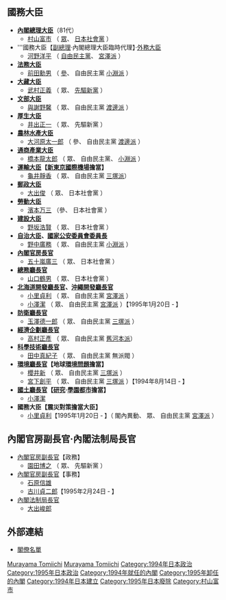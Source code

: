 {{日本内閣記事
|內閣名 = 村山内閣
|假名 = むらやまないかく
|羅馬字 = Murayama Naikaku
|代數 = 81
|首相名 = 村山富市
|前職 = 日本[[眾議院_(日本)|眾議院議員]]、[[日本社會黨|日本社會黨]]委員長
|成立年 = 1994年
|成立月日 = 6月30日
|總辭年 = 1995年
|總辭月日 = 8月8日
|執政黨 = [[自由民主黨_(日本)|自由民主黨]]<br />[[日本社會黨|日本社會黨]]<br />[[先驅新黨|先驅新黨]]
|成員名單 = http://www.kantei.go.jp/jp/rekidai/kakuryo/81.html
|職務 = [[眾議院_(日本)|眾議院]]議員、[[日本社會黨|日本社會黨]]委員長
|圖像 = [[File:Tomiichi_Murayama_Cabinet_19950808.jpg|250px]]
|圖像說明 = [[1994年|1994年]]（平成6年）[[6月30日|6月30日]]<br>国務大臣任命後
}}

== 國務大臣 ==
* '''[[日本內閣總理大臣|內閣總理大臣]]'''（81代）
** [[村山富市|村山富市]] （ [[眾議院_(日本)|眾]]、 [[日本社會黨|日本社會黨]] ）
* '''國務大臣【[[副總理_(日本)|副總理]]·內閣總理大臣臨時代理】·[[外務大臣_(日本)|外務大臣]]
** [[河野洋平|河野洋平]] （ [[自由民主黨_(日本)|自由民主黨]]、 [[宏池會|宮澤派]] ）
* '''[[法務大臣|法務大臣]]'''
** [[前田勳男|前田勳男]] （ [[參議院_(日本)|參]]、 自由民主黨 [[平成研究會|小淵派]] ）
* '''[[財務大臣|大藏大臣]]'''
** [[武村正義|武村正義]] （ 眾、 [[先驅新黨|先驅新黨]] ）
* '''[[文部大臣_(日本)|文部大臣]]'''
** [[與謝野馨|與謝野馨]] （ 眾、 自由民主黨 [[政策科學研究所_(派閥)|渡邊派]] ）
* '''[[厚生大臣|厚生大臣]]'''
** [[井出正一|井出正一]] （ 眾、 先驅新黨 ）
* '''[[農林水產大臣|農林水產大臣]]'''
** [[大河原太一郎|大河原太一郎]] （ 參、 自由民主黨 [[渡邊派|渡邊派]] ）
* '''[[經濟產業大臣|通商產業大臣]]'''
** [[橋本龍太郎|橋本龍太郎]] （ 眾、 自由民主黨、 [[小淵派|小淵派]] ）
* '''[[運輸大臣|運輸大臣]]【[[成田国际机场|新東京國際機場]]擔當】'''
** [[龜井靜香|龜井靜香]] （ 眾、 自由民主黨 [[三塚派|三塚派]]）
* '''[[郵政大臣|郵政大臣]]'''
** [[大出俊_(政治家)|大出俊]] （ 眾、 日本社會黨 ）
* '''[[勞動省_(日本)|勞動大臣]]'''
** [[濱本万三|濱本万三]] （參、 日本社會黨 ）
* '''[[建設大臣|建設大臣]]'''
** [[野坂浩賢|野坂浩賢]] （ 眾、 日本社會黨 ）
* '''[[自治大臣|自治大臣]]、[[國家公安委員會委員長|國家公安委員會委員長]]'''
** [[野中廣務|野中廣務]] （ 眾、 自由民主黨 [[小淵派|小淵派]] ）
* '''[[內閣官房長官|內閣官房長官]]'''
** [[五十嵐廣三|五十嵐廣三]] （ 眾、 日本社會黨 ）
* '''[[總務廳_(日本)|總務廳長官]]'''
** [[山口鶴男|山口鶴男]] （ 眾、 日本社會黨 ）
* '''[[北海道開發廳長官|北海道開發廳長官]]、[[沖繩振興局#歷任沖繩開發廳長官|沖繩開發廳長官]]'''
** [[小里貞利|小里貞利]] （ 眾、 自由民主黨 [[宮澤派|宮澤派]] ）
** [[小澤潔|小澤潔]] （ 眾、 自由民主黨 [[宮澤派|宮澤派]] ）【1995年1月20日 ‐ 】
* '''[[防衛大臣|防衛廳長官]]'''
** [[玉澤德一郎|玉澤德一郎]] （ 眾、 自由民主黨 [[三塚派|三塚派]] ）
* '''[[內閣府特命擔當大臣（經濟財政政策擔當）|經濟企劃廳長官]]'''
** [[高村正彥|高村正彥]] （ 眾、 自由民主黨 [[番町政策研究所|舊河本派]]）
* '''[[科學技術廳長官|科學技術廳長官]]'''
** [[田中真紀子|田中真紀子]] （ 眾、 自由民主黨 無派閥 ）
* '''[[環境大臣|環境廳長官]]【地球[[环境问题|環境問題]]擔當】'''
** [[櫻井新|櫻井新]] （ 眾、 自由民主黨 [[三塚派|三塚派]] ）
** [[宮下創平|宮下創平]] （ 眾、 自由民主黨 [[三塚派|三塚派]] ）【1994年8月14日 ‐ 】
* '''[[國土廳長官|國土廳長官]]【[[研究|研究]]·[[學園都市|學園都市]]擔當】'''
** [[小澤潔|小澤潔]]
* '''國務大臣【震災對策擔當大臣】'''
** [[小里貞利|小里貞利]]【1995年1月20日 ‐ 】（ 閣內異動、 眾、 自由民主黨 [[宮澤派|宮澤派]] ）

== 內閣官房副長官·內閣法制局長官 ==
* [[內閣官房副長官|內閣官房副長官]]【政務】
** [[園田博之|園田博之]] （ 眾、 先驅新黨 ）
* [[內閣官房副長官|內閣官房副長官]]【事務】
** [[石原信雄|石原信雄]]
** [[古川貞二郎|古川貞二郎]]【1995年2月24日 ‐ 】
* [[內閣法制局長官|內閣法制局長官]]
** [[大出峻郎|大出峻郎]]

== 外部連結 ==
* [http://www.kantei.go.jp/jp/rekidai/kakuryo/81.html 閣僚名單] {{Wayback|url=http://www.kantei.go.jp/jp/rekidai/kakuryo/81.html |date=20180313214332 }}

{{村山內閣}}
{{日本歷代內閣|[[羽田內閣|羽田內閣]]|村山內閣|1994年6月30日 ‐ 1995年8月8日|[[村山內閣_(改造)|村山改造內閣]]}}

[[Category:日本歷代內閣|Murayama Tomiichi]]
[[Category:平成時代內閣|Murayama Tomiichi]]
[[Category:1994年日本政治|Category:1994年日本政治]]
[[Category:1995年日本政治|Category:1995年日本政治]]
[[Category:1994年就任的內閣|Category:1994年就任的內閣]]
[[Category:1995年卸任的內閣|Category:1995年卸任的內閣]]
[[Category:1994年日本建立|Category:1994年日本建立]]
[[Category:1995年日本廢除|Category:1995年日本廢除]]
[[Category:村山富市|Category:村山富市]]
